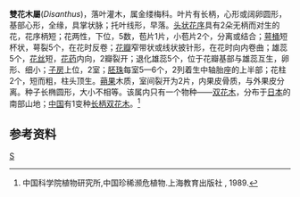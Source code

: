{{Automatic Taxobox
| taxon = Disanthus
| authority = 
}}
'''雙花木屬'''(''Disanthus'')，落叶灌木，属金缕梅科。叶片有长柄，心形或阔卵圆形，基部心形，全缘，具掌状脉；托叶线形，早落。[[头状花序|头状花序]]具有2朵无柄而对生的花，花序柄短；花两性，下位，5数，苞片1片，小苞片2个，分离或结合；[[萼桶|萼桶]]短杯状，萼裂5个，在花时反卷；[[花瓣|花瓣]]窄带状或线状披针形，在花时向内卷曲；雄蕊5个，[[花丝|花丝]]短，[[花药|花药]]内向，2瓣裂开；退化雄蕊5个，位于花瓣基部与雄蕊互生，卵形、细小；[[子房|子房]]上位，2室；[[胚珠|胚珠]]每室5—6个，2列着生中轴胎座的上半部；花柱2个，短而粗，柱头顶生。[[蒴果|蒴果]]木质，室间裂开为2片，内果皮骨质，与外果皮分离。种子长椭圆形，大小不相等。该属内只有一个物种——[[双花木|双花木]]，分布于[[日本|日本]]的南部山地；[[中国|中国]]有1变种[[长柄双花木|长柄双花木]]。<ref>中国科学院植物研究所,中国珍稀濒危植物.上海教育出版社 , 1989.</ref>

==参考资料==
{{reflist}}
{{Taxonbar}}
[[Category:金缕梅科|S]]